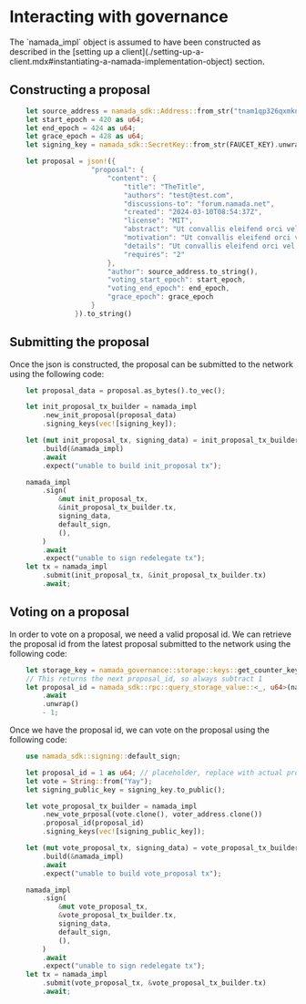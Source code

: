 
# Interacting with governance

<Callout type="info">
The `namada_impl` object is assumed to have been constructed as described in the [setting up a client](./setting-up-a-client.mdx#instantiating-a-namada-implementation-object) section.
</Callout>

## Constructing a proposal
```rust
    let source_address = namada_sdk::Address::from_str("tnam1qp326qxmkncgwavskar9lfwm68x04vu8sg80crm4").unwrap();
    let start_epoch = 420 as u64;
    let end_epoch = 424 as u64;
    let grace_epoch = 428 as u64;
    let signing_key = namada_sdk::SecretKey::from_str(FAUCET_KEY).unwrap();

    let proposal = json!({
                    "proposal": {
                        "content": {
                            "title": "TheTitle",
                            "authors": "test@test.com",
                            "discussions-to": "forum.namada.net",
                            "created": "2024-03-10T08:54:37Z",
                            "license": "MIT",
                            "abstract": "Ut convallis eleifend orci vel venenatis. Duis vulputate metus in lacus sollicitudin vestibulum. Suspendisse vel velit ac est consectetur feugiat nec ac urna. Ut faucibus ex nec dictum fermentum. Morbi aliquet purus at sollicitudin ultrices. Quisque viverra varius cursus. Praesent sed mauris gravida, pharetra turpis non, gravida eros. Nullam sed ex justo. Ut at placerat ipsum, sit amet rhoncus libero. Sed blandit non purus non suscipit. Phasellus sed quam nec augue bibendum bibendum ut vitae urna. Sed odio diam, ornare nec sapien eget, congue viverra enim.",
                            "motivation": "Ut convallis eleifend orci vel venenatis. Duis vulputate metus in lacus sollicitudin vestibulum. Suspendisse vel velit ac est consectetur feugiat nec ac urna. Ut faucibus ex nec dictum fermentum. Morbi aliquet purus at sollicitudin ultrices.",
                            "details": "Ut convallis eleifend orci vel venenatis. Duis vulputate metus in lacus sollicitudin vestibulum. Suspendisse vel velit ac est consectetur feugiat nec ac urna. Ut faucibus ex nec dictum fermentum. Morbi aliquet purus at sollicitudin ultrices. Quisque viverra varius cursus. Praesent sed mauris gravida, pharetra turpis non, gravida eros.",
                            "requires": "2"
                        },
                        "author": source_address.to_string(),
                        "voting_start_epoch": start_epoch,
                        "voting_end_epoch": end_epoch,
                        "grace_epoch": grace_epoch
                    }
                }).to_string()
```
## Submitting the proposal

Once the json is constructed, the proposal can be submitted to the network using the following code:

```rust
    let proposal_data = proposal.as_bytes().to_vec();

    let init_proposal_tx_builder = namada_impl
        .new_init_proposal(proposal_data)
        .signing_keys(vec![signing_key]);

    let (mut init_proposal_tx, signing_data) = init_proposal_tx_builder
        .build(&namada_impl)
        .await
        .expect("unable to build init_proposal tx");

    namada_impl
        .sign(
            &mut init_proposal_tx,
            &init_proposal_tx_builder.tx,
            signing_data,
            default_sign,
            (),
        )
        .await
        .expect("unable to sign redelegate tx");
    let tx = namada_impl
        .submit(init_proposal_tx, &init_proposal_tx_builder.tx)
        .await;
```

## Voting on a proposal

In order to vote on a proposal, we need a valid proposal id. We can retrieve the proposal id from the latest proposal submitted to the network using the following code:

```rust
    let storage_key = namada_governance::storage::keys::get_counter_key();
    // This returns the next proposal_id, so always subtract 1
    let proposal_id = namada_sdk::rpc::query_storage_value::<_, u64>(namada_impl.client(), &storage_key)
        .await
        .unwrap()
        - 1;
```


Once we have the proposal id, we can vote on the proposal using the following code:

```rust
    use namada_sdk::signing::default_sign;

    let proposal_id = 1 as u64; // placeholder, replace with actual proposal id
    let vote = String::from("Yay");
    let signing_public_key = signing_key.to_public();

    let vote_proposal_tx_builder = namada_impl
        .new_vote_prposal(vote.clone(), voter_address.clone())
        .proposal_id(proposal_id)
        .signing_keys(vec![signing_public_key]);

    let (mut vote_proposal_tx, signing_data) = vote_proposal_tx_builder
        .build(&namada_impl)
        .await
        .expect("unable to build vote_proposal tx");

    namada_impl
        .sign(
            &mut vote_proposal_tx,
            &vote_proposal_tx_builder.tx,
            signing_data,
            default_sign,
            (),
        )
        .await
        .expect("unable to sign redelegate tx");
    let tx = namada_impl
        .submit(vote_proposal_tx, &vote_proposal_tx_builder.tx)
        .await;